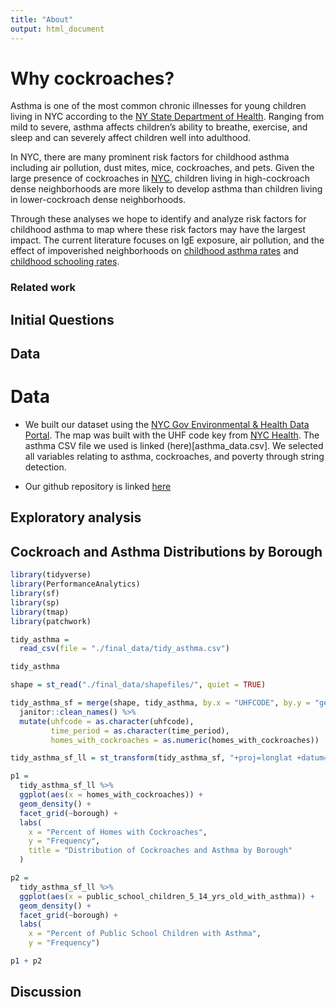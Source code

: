 ```yaml
---
title: "About"
output: html_document
---
```


# Why cockroaches?

Asthma is one of the most common chronic illnesses for young children living in NYC according to the [NY State Department of Health](https://www.health.ny.gov/prevention/prevention_agenda/chronic_disease/). Ranging from mild to severe, asthma affects children's ability to breathe, exercise, and sleep and can severely affect children well into adulthood. 

In NYC, there are many prominent risk factors for childhood asthma including air pollution, dust mites, mice, cockroaches, and pets. Given the large presence of cockroaches in [NYC](https://www.ncbi.nlm.nih.gov/pmc/articles/PMC3271316/), children living in high-cockroach dense neighborhoods are more likely to develop asthma than children living in lower-cockroach dense neighborhoods.

Through these analyses we hope to identify and analyze risk factors for childhood asthma to map where these risk factors may have the largest impact. The current literature focuses on IgE exposure, air pollution, and the effect of impoverished neighborhoods on [childhood asthma rates](https://www.ncbi.nlm.nih.gov/pubmed/28939248) and [childhood schooling rates](https://www.cdc.gov/pcd/issues/2019/19_0074.htm). 

### Related work 

## Initial Questions 

## Data 

# Data

* We built our dataset using the [NYC Gov Environmental & Health Data Portal](http://a816-dohbesp.nyc.gov/IndicatorPublic/BuildATable.aspx). The map was built with the UHF code key from [NYC Health](http://a816-dohbesp.nyc.gov/IndicatorPublic/EPHTPDF/uhf42.pdf). The asthma CSV file we used is linked (here)[asthma_data.csv]. We selected all variables relating to asthma, cockroaches, and poverty through string detection. 

* Our github repository is linked [here](https://github.com/prisrinivasan/p8105_final)

## Exploratory analysis

## Cockroach and Asthma Distributions by Borough

```r
library(tidyverse)
library(PerformanceAnalytics)
library(sf)
library(sp)
library(tmap)
library(patchwork)

tidy_asthma = 
  read_csv(file = "./final_data/tidy_asthma.csv")

tidy_asthma 

shape = st_read("./final_data/shapefiles/", quiet = TRUE)

tidy_asthma_sf = merge(shape, tidy_asthma, by.x = "UHFCODE", by.y = "geo_join_id") %>% 
  janitor::clean_names() %>% 
  mutate(uhfcode = as.character(uhfcode),
         time_period = as.character(time_period),
         homes_with_cockroaches = as.numeric(homes_with_cockroaches))

tidy_asthma_sf_ll = st_transform(tidy_asthma_sf, "+proj=longlat +datum=WGS84")
```
```r
p1 = 
  tidy_asthma_sf_ll %>%
  ggplot(aes(x = homes_with_cockroaches)) + 
  geom_density() +
  facet_grid(~borough) +
  labs(
    x = "Percent of Homes with Cockroaches",
    y = "Frequency",
    title = "Distribution of Cockroaches and Asthma by Borough"
  ) 

p2 = 
  tidy_asthma_sf_ll %>%
  ggplot(aes(x = public_school_children_5_14_yrs_old_with_asthma)) + 
  geom_density() +
  facet_grid(~borough) +
  labs(
    x = "Percent of Public School Children with Asthma",
    y = "Frequency")

p1 + p2
```

## Discussion





